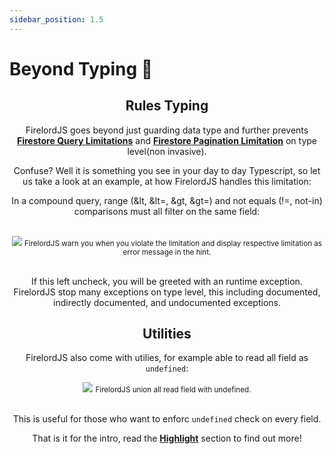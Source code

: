 ```yaml
---
sidebar_position: 1.5
---
```


# Beyond Typing 🚀


<Header />

## Rules Typing

FirelordJS goes beyond just guarding data type and further prevents **[Firestore Query Limitations](https://firebase.google.com/docs/firestore/query-data/queries#query_limitations)** and **[Firestore Pagination Limitation](https://firebase.google.com/docs/firestore/query-data/order-limit-data?hl=en&authuser=0#limitations)** on type level(non invasive).

Confuse? Well it is something you see in your day to day Typescript, so let us take a look at an example, at how FirelordJS handles this limitation:

<div align='center'>

In a compound query, range (&lt, &lt=, &gt, &gt=) and not equals (!=, not-in) comparisons must all filter on the same field:

</div>
<br/>
<div style={{ display:'flex', flexDirection:"column", alignItems:'center' }}>
    <img src='https://github.com/tylim88/FirelordJSDoc/blob/main/static/img/query1.png?raw=true' />
    <small>FirelordJS warn you when you violate the limitation and display respective limitation as error message in the hint.</small>
</div>
<br/>

If this left uncheck, you will be greeted with an runtime exception. FirelordJS stop many exceptions on type level, this including documented, indirectly documented, and undocumented exceptions.

## Utilities

FirelordJS also come with utilies, for example able to read all field as `undefined`:

<div style={{ display: 'flex', flexDirection: 'column', alignItems: 'center' }}>
	<img src="https://github.com/tylim88/FirelordJSDoc/blob/main/static/img/possiblyReadAsUndefined2.png?raw=true" />
	<small>FirelordJS union all read field with undefined.</small>
</div>
<br />

This is useful for those who want to enforc `undefined` check on every field.

That is it for the intro, read the **[Highlight](./highlights/before_you%20read.md)** section to find out more!
